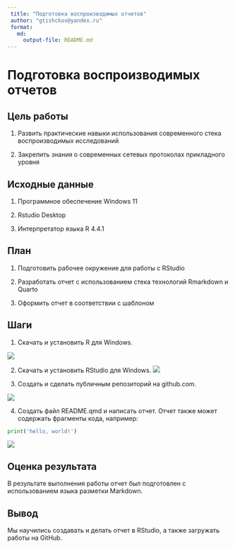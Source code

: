 ```yaml
---
 title: "Подготовка воспроизводимых отчетов"
 author: "gtishckov@yandex.ru"
 format: 
   md:
     output-file: README.md
---
```


# Подготовка воспроизводимых отчетов

## Цель работы  
1. Развить практические навыки использования современного стека воспроизводимых исследований

2. Закрепить знания о современных сетевых протоколах прикладного уровня

## Исходные данные

1.  Программное обеспечение Windows 11

2.  Rstudio Desktop

3.  Интерпретатор языка R 4.4.1

## План

1. Подготовить рабочее окружение для работы с RStudio

2. Разработать отчет с использованием стека технологий Rmarkdown и Quarto

3. Оформить отчет в соответствии с шаблоном

## Шаги

1. Скачать и установить R для Windows.

![](img/1.png)

2. Скачать и установить RStudio для Windows.
![](img/2.png)

3. Создать и сделать публичным репозиторий на github.com.

![](img/3.png)

4. Создать файл README.qmd и написать отчет. Отчет также может содержать фрагменты кода, например:
```python
print('hello, world!')
```

![](img/4.png)

## Оценка результата

В результате выполнения работы отчет был подготовлен с использованием языка разметки Markdown.

## Вывод

Мы научились создавать и делать отчет в RStudio, а также загружать работы на GitHub.
